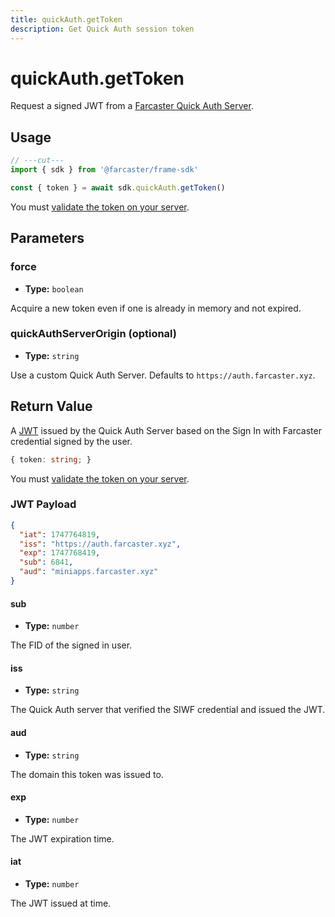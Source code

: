 ```yaml
---
title: quickAuth.getToken
description: Get Quick Auth session token
---
```



# quickAuth.getToken

Request a signed JWT from a [Farcaster Quick Auth
Server](https://github.com/farcasterxyz/protocol/discussions/231). 


## Usage

```ts twoslash
// ---cut---
import { sdk } from '@farcaster/frame-sdk'

const { token } = await sdk.quickAuth.getToken()
```

You must [validate the token on your server](/docs/sdk/quick-auth#validate-a-session-token).


## Parameters

### force

- **Type:** `boolean`

Acquire a new token even if one is already in memory and not expired.

### quickAuthServerOrigin (optional)

- **Type:** `string`

Use a custom Quick Auth Server. Defaults to `https://auth.farcaster.xyz`.


## Return Value

A [JWT](https://datatracker.ietf.org/doc/html/rfc7519) issued by the Quick Auth
Server based on the Sign In with Farcaster credential signed by the user.

```ts 
{ token: string; }
```

You must [validate the token on your server](/docs/sdk/quick-auth#validate-a-session-token).


### JWT Payload

```json
{
  "iat": 1747764819,
  "iss": "https://auth.farcaster.xyz",
  "exp": 1747768419,
  "sub": 6841,
  "aud": "miniapps.farcaster.xyz"
}
```

#### sub

- **Type:** `number`

The FID of the signed in user. 


#### iss

- **Type:** `string`

The Quick Auth server that verified the SIWF credential and issued the JWT.

#### aud

- **Type:** `string`

The domain this token was issued to.

#### exp

- **Type:** `number`

The JWT expiration time.

#### iat

- **Type:** `number`

The JWT issued at time.
